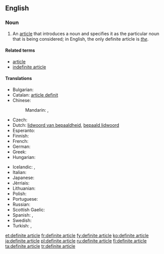 {{wikipedia}}
==English==

===Noun===
{{en-noun|head=[[definite]] [[article]]}}

# {{context|grammar|lang=en}} An [[article]] that introduces a noun and specifies it as the particular noun that is being considered; in English, the only definite article is ''[[the]]''.

====Related terms====
* [[article]]
* [[indefinite article]]

====Translations====
{{trans-top|article introducing a noun and specifying it as the particular noun considered}}
* Bulgarian: {{t|bg|определителен член|m}}
* Catalan: [[article definit]] {{g|m}}
* Chinese:
*: Mandarin: {{t|cmn|定冠詞|sc=Hani}}, {{t|cmn|定冠词|tr=dìngguàncí|sc=Hani}}
* Czech: {{t|cs|určitý člen|m}}
* Dutch: [[lidwoord van bepaaldheid]], [[bepaald lidwoord]] {{g|n}}
* Esperanto: {{t|eo|difina artikolo}}
* Finnish: {{t+|fi|määräinen artikkeli}}
* French: {{t+|fr|article défini|m}}
* German: {{t|de|bestimmter Artikel|m}}
* Greek: {{t|el|οριστικό άρθρο|n|tr=oristikó árthro}}
* Hungarian: {{t+|hu|határozott névelő}}
{{trans-mid}}
* Icelandic: {{t+|is|ákveðinn greinir|m}},  {{t|is|ákv. gr.|m}}
* Italian: {{t|it|articolo definito|m}}
* Japanese: {{t|ja|定冠詞|tr=ていかんし, teikanshi}}
* Jèrriais: {{t|roa-jer|articl'ye définnie|f}}
* Lithuanian: {{t|lt|žymimasis artikelis|m}}
* Polish: {{t+|pl|rodzajnik określony|m}}
* Portuguese: {{t+|pt|artigo definido|m}}
* Russian: {{t+|ru|определённый артикль|m|tr=opredeljónnyj artíkl’}}
* Scottish Gaelic: {{t|gd|alt cinnteach|m}}
* Spanish: {{t+|es|artículo definido|m}}, {{t+|es|artículo determinado|m}}
* Swedish: {{t|sv|bestämd artikel|c}}
* Turkish: {{t|tr|belirli artikel}},  {{t|tr|belirli tanımlık}}
{{trans-bottom}}

[[et:definite article]]
[[fr:definite article]]
[[fy:definite article]]
[[ko:definite article]]
[[ja:definite article]]
[[pl:definite article]]
[[ru:definite article]]
[[fi:definite article]]
[[ta:definite article]]
[[tr:definite article]]